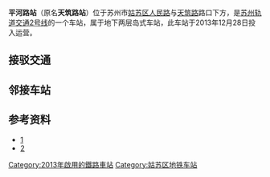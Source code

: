 {{Station Infobox
|name = 平河路
|eng_name = Pinghelu 
|linecolour = #{{苏州轨道交通颜色|2}}
|linecolour2 = #{{苏州轨道交通颜色|6}}
|structure = 地下车站
|country = {{PRC}}
|borough = [[江苏省|江苏省]][[苏州市|苏州市]][[姑苏区|姑苏区]][[苏锦街道|苏锦街道]]
|address = [[人民路_(苏州)|人民路]]与平河路交叉口地底
|line = {{苏州轨道交通路线标志|2|long}}<br>{{苏州轨道交通路线标志|6|long}}（建设中）
|platforms = 1个岛式站台
|exits = 7（已开通，含2个未编号出口）
|opened = {{苏州轨道交通路线标志|2|short}}：2013年12月28日
|opening = {{苏州轨道交通路线标志|6|short}}：2024年6月
|first =
{{苏州轨道交通路线标志|2|short}}
: 往[[桑田岛站|桑田岛]]：5:51
: 往[[骑河站|骑河]]：6:06
|last = 
{{苏州轨道交通路线标志|2|short}}
: 往桑田岛：23:28
: 周一至四往骑河：23:21
: 周五至日往骑河：23:39
}}

'''平河路站'''（原名'''天筑路站'''）位于苏州市[[姑苏区|姑苏区]][[人民路_(苏州)|人民路]]与[[天筑路|天筑路]]路口下方，是[[苏州轨道交通2号线|苏州轨道交通2号线]]的一个车站，属于地下两层岛式车站，此车站于2013年12月28日投入运营。

==接驳交通==
{{苏州公交线路简单列表|station=人民路城北东路南（近1、6出口）|夜4|5|7|36|811|827|876|9013东|9013西}}
{{苏州公交线路简单列表|station=人民路苏站路北（近4出口）|5|33|88|101|811|876}}

==邻接车站==
{{s-rail-start}}
{{s-rail|title=SuzhouRT}}
{{s-line new|system=SuzhouRT|line=2|previous=平泷路东|next=苏州火车站}}
{{s-end}}

==参考资料==
*[https://web.archive.org/web/20131203013110/http://news.163.com/13/1119/03/9E10UELO00014Q4P.html]
*[http://js.people.com.cn/html/2013/03/05/211628.html] {{Wayback|url=http://js.people.com.cn/html/2013/03/05/211628.html |date=20150101144513 }}

{{Szmetro-stub}}
{{苏州轨道交通2号线车站}}
<!--{{苏州轨道交通6号线车站}}-->
[[Category:2013年啟用的鐵路車站|Category:2013年啟用的鐵路車站]]
[[Category:姑苏区地铁车站|Category:姑苏区地铁车站]]